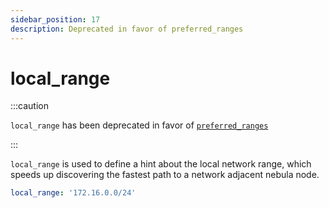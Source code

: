 ```yaml
---
sidebar_position: 17
description: Deprecated in favor of preferred_ranges
---
```


# local_range

:::caution

`local_range` has been deprecated in favor of [`preferred_ranges`](/docs/config/preferred-ranges/)

:::

`local_range` is used to define a hint about the local network range, which speeds up discovering the fastest path to a
network adjacent nebula node.

```yml
local_range: '172.16.0.0/24'
```
